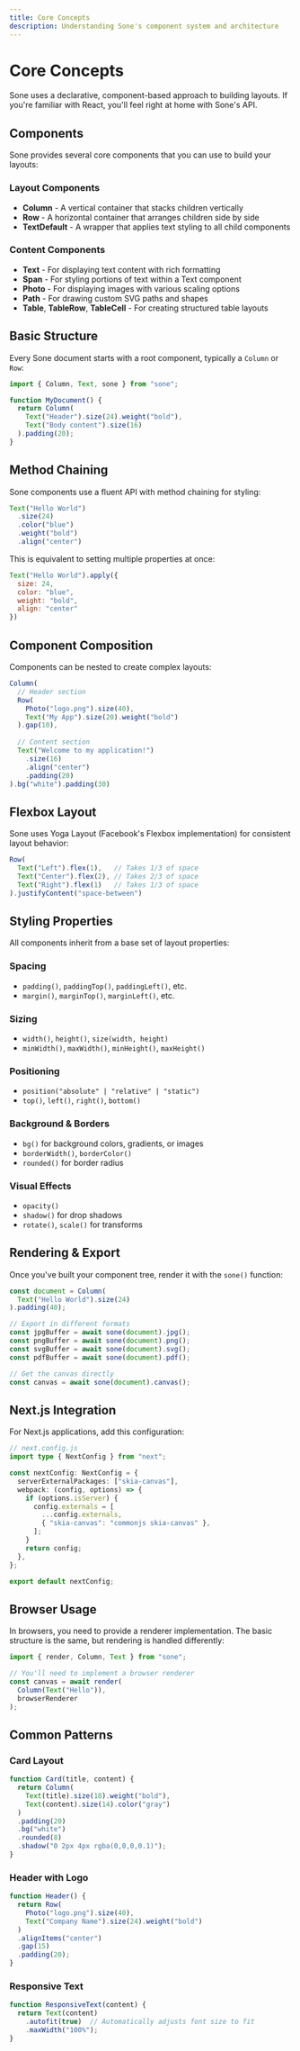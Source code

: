 ```yaml
---
title: Core Concepts
description: Understanding Sone's component system and architecture
---
```


# Core Concepts

Sone uses a declarative, component-based approach to building layouts. If you're familiar with React, you'll feel right at home with Sone's API.

## Components

Sone provides several core components that you can use to build your layouts:

### Layout Components

- **Column** - A vertical container that stacks children vertically
- **Row** - A horizontal container that arranges children side by side
- **TextDefault** - A wrapper that applies text styling to all child components

### Content Components

- **Text** - For displaying text content with rich formatting
- **Span** - For styling portions of text within a Text component
- **Photo** - For displaying images with various scaling options
- **Path** - For drawing custom SVG paths and shapes
- **Table**, **TableRow**, **TableCell** - For creating structured table layouts

## Basic Structure

Every Sone document starts with a root component, typically a `Column` or `Row`:

```javascript
import { Column, Text, sone } from "sone";

function MyDocument() {
  return Column(
    Text("Header").size(24).weight("bold"),
    Text("Body content").size(16)
  ).padding(20);
}
```

## Method Chaining

Sone components use a fluent API with method chaining for styling:

```javascript
Text("Hello World")
  .size(24)
  .color("blue") 
  .weight("bold")
  .align("center")
```

This is equivalent to setting multiple properties at once:

```javascript
Text("Hello World").apply({
  size: 24,
  color: "blue",
  weight: "bold", 
  align: "center"
})
```

## Component Composition

Components can be nested to create complex layouts:

```javascript
Column(
  // Header section
  Row(
    Photo("logo.png").size(40),
    Text("My App").size(20).weight("bold")
  ).gap(10),
  
  // Content section
  Text("Welcome to my application!")
    .size(16)
    .align("center")
    .padding(20)
).bg("white").padding(30)
```

## Flexbox Layout

Sone uses Yoga Layout (Facebook's Flexbox implementation) for consistent layout behavior:

```javascript
Row(
  Text("Left").flex(1),   // Takes 1/3 of space
  Text("Center").flex(2), // Takes 2/3 of space
  Text("Right").flex(1)   // Takes 1/3 of space
).justifyContent("space-between")
```

## Styling Properties

All components inherit from a base set of layout properties:

### Spacing
- `padding()`, `paddingTop()`, `paddingLeft()`, etc.
- `margin()`, `marginTop()`, `marginLeft()`, etc.

### Sizing  
- `width()`, `height()`, `size(width, height)`
- `minWidth()`, `maxWidth()`, `minHeight()`, `maxHeight()`

### Positioning
- `position("absolute" | "relative" | "static")`
- `top()`, `left()`, `right()`, `bottom()`

### Background & Borders
- `bg()` for background colors, gradients, or images
- `borderWidth()`, `borderColor()`
- `rounded()` for border radius

### Visual Effects
- `opacity()`
- `shadow()` for drop shadows
- `rotate()`, `scale()` for transforms

## Rendering & Export

Once you've built your component tree, render it with the `sone()` function:

```javascript
const document = Column(
  Text("Hello World").size(24)
).padding(40);

// Export in different formats
const jpgBuffer = await sone(document).jpg();
const pngBuffer = await sone(document).png(); 
const svgBuffer = await sone(document).svg();
const pdfBuffer = await sone(document).pdf();

// Get the canvas directly
const canvas = await sone(document).canvas();
```

## Next.js Integration

For Next.js applications, add this configuration:

```typescript
// next.config.js
import type { NextConfig } from "next";

const nextConfig: NextConfig = {
  serverExternalPackages: ["skia-canvas"],
  webpack: (config, options) => {
    if (options.isServer) {
      config.externals = [
        ...config.externals,
        { "skia-canvas": "commonjs skia-canvas" },
      ];
    }
    return config;
  },
};

export default nextConfig;
```

## Browser Usage

In browsers, you need to provide a renderer implementation. The basic structure is the same, but rendering is handled differently:

```javascript
import { render, Column, Text } from "sone";

// You'll need to implement a browser renderer
const canvas = await render(
  Column(Text("Hello")), 
  browserRenderer
);
```

## Common Patterns

### Card Layout
```javascript
function Card(title, content) {
  return Column(
    Text(title).size(18).weight("bold"),
    Text(content).size(14).color("gray")
  )
  .padding(20)
  .bg("white")
  .rounded(8)
  .shadow("0 2px 4px rgba(0,0,0,0.1)");
}
```

### Header with Logo
```javascript
function Header() {
  return Row(
    Photo("logo.png").size(40),
    Text("Company Name").size(24).weight("bold")
  )
  .alignItems("center")
  .gap(15)
  .padding(20);
}
```

### Responsive Text
```javascript
function ResponsiveText(content) {
  return Text(content)
    .autofit(true)  // Automatically adjusts font size to fit
    .maxWidth("100%");
}
```